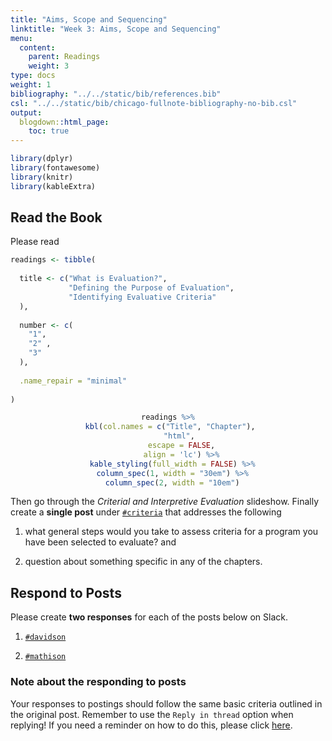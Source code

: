 ```yaml
---
title: "Aims, Scope and Sequencing"
linktitle: "Week 3: Aims, Scope and Sequencing"
menu:
  content:
    parent: Readings
    weight: 3
type: docs
weight: 1
bibliography: "../../static/bib/references.bib"
csl: "../../static/bib/chicago-fullnote-bibliography-no-bib.csl"
output:
  blogdown::html_page:
    toc: true
---
```


<style>
  .hvr-sweep-to-left {
    display: inline-block;
    vertical-align: middle;
    -webkit-transform: perspective(1px) translateZ(0);
    transform: perspective(1px) translateZ(0);
    box-shadow: 0 0 1px rgba(0, 0, 0, 0);
    position: relative;
    -webkit-transition-property: color;
    transition-property: color;
    -webkit-transition-duration: 0.25s;
    transition-duration: 0.25s;
  }

.hvr-sweep-to-left:before {
  content: "";
  position: absolute;
  z-index: -1;
  top: 0;
  left: 0;
  right: 0;
  bottom: 0;
  background: #175676;
    -webkit-transform: scaleX(0);
  transform: scaleX(0);
  -webkit-transform-origin: 100% 50%;
  transform-origin: 100% 50%;
  -webkit-transition-property: transform;
  transition-property: transform;
  -webkit-transition-duration: 0.3s;
  transition-duration: 0.3s;
  -webkit-transition-timing-function: ease-out;
  transition-timing-function: ease-out;
}

.hvr-sweep-to-left:hover, .hvr-sweep-to-left:focus, .hvr-sweep-to-left:active {
  color: white;
}

.hvr-sweep-to-left:hover:before, .hvr-sweep-to-left:focus:before, .hvr-sweep-to-left:active:before {
  -webkit-transform: scaleX(1);
  transform: scaleX(1);
}
</style>
  
```r
library(dplyr)
library(fontawesome)
library(knitr)
library(kableExtra)
```

## Read the Book

Please read

```r

readings <- tibble(
  
  title <- c("What is Evaluation?", 
             "Defining the Purpose of Evaluation",
             "Identifying Evaluative Criteria"
  ),
  
  number <- c(
    "1",
    "2" ,
    "3"
  ),
  
  .name_repair = "minimal"
  
)

```

<center>
```r
readings %>%
  kbl(col.names = c("Title", "Chapter"), 
      "html", 
      escape = FALSE,
      align = 'lc') %>%
  kable_styling(full_width = FALSE) %>%
  column_spec(1, width = "30em") %>%
  column_spec(2, width = "10em")
```
</center>
  
Then go through the *Criterial and Interpretive Evaluation* slideshow. Finally create a **single post** under [`#criteria`](https://2021edp617.slack.com/archives/C01M4PL1R5X){target='_blank'} that addresses the following

1. what general steps would you take to assess criteria for a program you have been selected to evaluate? and

2. question about something specific in any of the chapters. 

## Respond to Posts
Please create **two responses** for each of the posts below on Slack. 

1. [`#davidson`](https://2021edp617.slack.com/archives/C01KV12ELKC){target='_blank'}

2. [`#mathison`](https://2021edp617.slack.com/archives/C01KV11R64S){target='_blank'}

### Note about the responding to posts 
Your responses to postings should follow the same basic criteria outlined in the original post. Remember to use the `Reply in thread` option when replying! If you need a reminder on how to do this, please click [here](/lesson/02-lesson/#responses).
